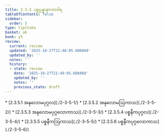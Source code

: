 ```yaml
---
title: 2.3.5 ပစ္စုပ္ပန္နာနာဂတဝါရ
tableOfContents: false
sidebar:
  order: 5
type: tipitaka
basket: ab
book: y5
review:
  current: review
  updated: '2025-10-27T21:48:05.686068'
  updated_by: ''
  notes: ''
  history:
  - state: review
    date: '2025-10-27T21:48:05.686068'
    updated_by: ''
    notes: ''
    previous_state: draft
---
```



<ReviewStatus review={frontmatter.review} showDetails={true} />

<HypothesisAnnotation frontmatter={frontmatter} />

<DynamicBreadcrumb />



<TableOfContents book="y5" section="2.3.5">
* [2.3.5.1 အနုလောမပုဂ္ဂလ](./2-3-5-1/)
* [2.3.5.2 အနုလောမဩကာသ](./2-3-5-2/)
* [2.3.5.3 အနုလောမပုဂ္ဂလောကာသ](./2-3-5-3/)
* [2.3.5.4 ပစ္စနီကပုဂ္ဂလ](./2-3-5-4/)
* [2.3.5.5 ပစ္စနီကဩကာသ](./2-3-5-5/)
* [2.3.5.6 ပစ္စနီကပုဂ္ဂလောကာသ](./2-3-5-6/)
</TableOfContents>